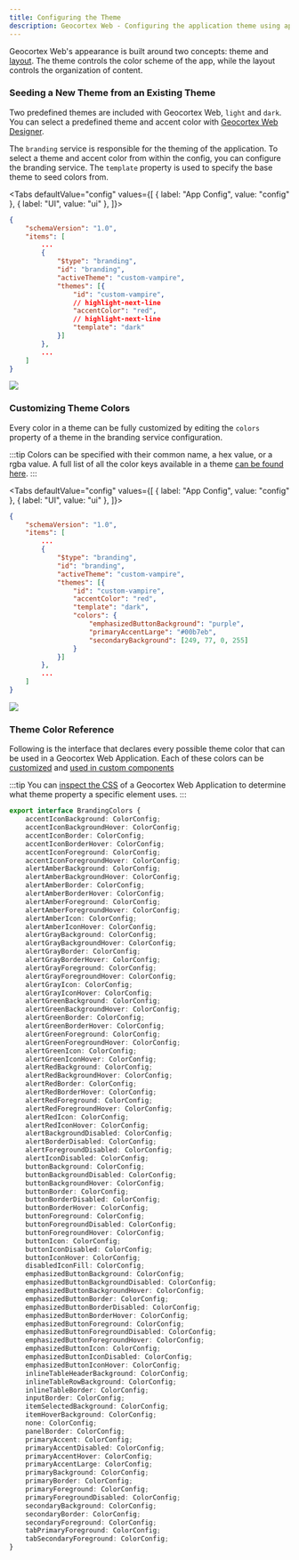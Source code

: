 ```yaml
---
title: Configuring the Theme
description: Geocortex Web - Configuring the application theme using app config
---
```



Geocortex Web's appearance is built around two concepts: theme and [layout](configuration-layout.mdx). The theme controls the color scheme of the app, while the layout controls the organization of content.

### Seeding a New Theme from an Existing Theme

Two predefined themes are included with Geocortex Web, `light` and `dark`. You can select a predefined theme and accent color with [Geocortex Web Designer](https://docs.geocortex.com/webviewer/latest/admin-help/Default.htm#gwv/component-settings.htm#branding-settings%3FTocPath%3DConfiguration%7CComponent%2520Settings%7C_____4).

The `branding` service is responsible for the theming of the application. To select a theme and accent color from within the config, you can configure the branding service. The `template` property is used to specify the base theme to seed colors from.

<Tabs
  defaultValue="config"
  values={[
    { label: "App Config", value: "config" },
    { label: "UI", value: "ui" },
  ]}>
<TabItem value="config">

```json
{
    "schemaVersion": "1.0",
    "items": [
        ...
        {
            "$type": "branding",
            "id": "branding",
            "activeTheme": "custom-vampire",
            "themes": [{
                "id": "custom-vampire",
                // highlight-next-line
                "accentColor": "red",
                // highlight-next-line
                "template": "dark"
            }]
        },
        ...
    ]
}
```

</TabItem>
<TabItem value="ui">
  <img src={useBaseUrl("img/web-vampire-theme.png")}/>
</TabItem>
</Tabs>

### Customizing Theme Colors

Every color in a theme can be fully customized by editing the `colors` property of a theme in the branding service configuration.

:::tip
Colors can be specified with their common name, a hex value, or a rgba value. A full list of all the color keys available in a theme [can be found here](configuration-theme.mdx#theme-color-reference).
:::

<Tabs
  defaultValue="config"
  values={[
    { label: "App Config", value: "config" },
    { label: "UI", value: "ui" },
  ]}>
<TabItem value="config">

```json
{
    "schemaVersion": "1.0",
    "items": [
        ...
        {
            "$type": "branding",
            "id": "branding",
            "activeTheme": "custom-vampire",
            "themes": [{
                "id": "custom-vampire",
                "accentColor": "red",
                "template": "dark",
                "colors": {
                    "emphasizedButtonBackground": "purple",
                    "primaryAccentLarge": "#00b7eb",
                    "secondaryBackground": [249, 77, 0, 255]
                }
            }]
        },
        ...
    ]
}
```

</TabItem>
<TabItem value="ui">
  <img src={useBaseUrl("img/web-vampire-theme-customized.png")}/>
</TabItem>
</Tabs>

### Theme Color Reference

Following is the interface that declares every possible theme color that can be
used in a Geocortex Web Application. Each of these colors can be
[customized](#customizing-theme-colors) and [used in custom components](sdk-component-styling.mdx)

:::tip
You can [inspect the CSS](https://developers.google.com/web/tools/chrome-devtools/css) of a Geocortex Web Application to determine what theme property a specific element uses.
:::

```ts
export interface BrandingColors {
    accentIconBackground: ColorConfig;
    accentIconBackgroundHover: ColorConfig;
    accentIconBorder: ColorConfig;
    accentIconBorderHover: ColorConfig;
    accentIconForeground: ColorConfig;
    accentIconForegroundHover: ColorConfig;
    alertAmberBackground: ColorConfig;
    alertAmberBackgroundHover: ColorConfig;
    alertAmberBorder: ColorConfig;
    alertAmberBorderHover: ColorConfig;
    alertAmberForeground: ColorConfig;
    alertAmberForegroundHover: ColorConfig;
    alertAmberIcon: ColorConfig;
    alertAmberIconHover: ColorConfig;
    alertGrayBackground: ColorConfig;
    alertGrayBackgroundHover: ColorConfig;
    alertGrayBorder: ColorConfig;
    alertGrayBorderHover: ColorConfig;
    alertGrayForeground: ColorConfig;
    alertGrayForegroundHover: ColorConfig;
    alertGrayIcon: ColorConfig;
    alertGrayIconHover: ColorConfig;
    alertGreenBackground: ColorConfig;
    alertGreenBackgroundHover: ColorConfig;
    alertGreenBorder: ColorConfig;
    alertGreenBorderHover: ColorConfig;
    alertGreenForeground: ColorConfig;
    alertGreenForegroundHover: ColorConfig;
    alertGreenIcon: ColorConfig;
    alertGreenIconHover: ColorConfig;
    alertRedBackground: ColorConfig;
    alertRedBackgroundHover: ColorConfig;
    alertRedBorder: ColorConfig;
    alertRedBorderHover: ColorConfig;
    alertRedForeground: ColorConfig;
    alertRedForegroundHover: ColorConfig;
    alertRedIcon: ColorConfig;
    alertRedIconHover: ColorConfig;
    alertBackgroundDisabled: ColorConfig;
    alertBorderDisabled: ColorConfig;
    alertForegroundDisabled: ColorConfig;
    alertIconDisabled: ColorConfig;
    buttonBackground: ColorConfig;
    buttonBackgroundDisabled: ColorConfig;
    buttonBackgroundHover: ColorConfig;
    buttonBorder: ColorConfig;
    buttonBorderDisabled: ColorConfig;
    buttonBorderHover: ColorConfig;
    buttonForeground: ColorConfig;
    buttonForegroundDisabled: ColorConfig;
    buttonForegroundHover: ColorConfig;
    buttonIcon: ColorConfig;
    buttonIconDisabled: ColorConfig;
    buttonIconHover: ColorConfig;
    disabledIconFill: ColorConfig;
    emphasizedButtonBackground: ColorConfig;
    emphasizedButtonBackgroundDisabled: ColorConfig;
    emphasizedButtonBackgroundHover: ColorConfig;
    emphasizedButtonBorder: ColorConfig;
    emphasizedButtonBorderDisabled: ColorConfig;
    emphasizedButtonBorderHover: ColorConfig;
    emphasizedButtonForeground: ColorConfig;
    emphasizedButtonForegroundDisabled: ColorConfig;
    emphasizedButtonForegroundHover: ColorConfig;
    emphasizedButtonIcon: ColorConfig;
    emphasizedButtonIconDisabled: ColorConfig;
    emphasizedButtonIconHover: ColorConfig;
    inlineTableHeaderBackground: ColorConfig;
    inlineTableRowBackground: ColorConfig;
    inlineTableBorder: ColorConfig;
    inputBorder: ColorConfig;
    itemSelectedBackground: ColorConfig;
    itemHoverBackground: ColorConfig;
    none: ColorConfig;
    panelBorder: ColorConfig;
    primaryAccent: ColorConfig;
    primaryAccentDisabled: ColorConfig;
    primaryAccentHover: ColorConfig;
    primaryAccentLarge: ColorConfig;
    primaryBackground: ColorConfig;
    primaryBorder: ColorConfig;
    primaryForeground: ColorConfig;
    primaryForegroundDisabled: ColorConfig;
    secondaryBackground: ColorConfig;
    secondaryBorder: ColorConfig;
    secondaryForeground: ColorConfig;
    tabPrimaryForeground: ColorConfig;
    tabSecondaryForeground: ColorConfig;
}
```
